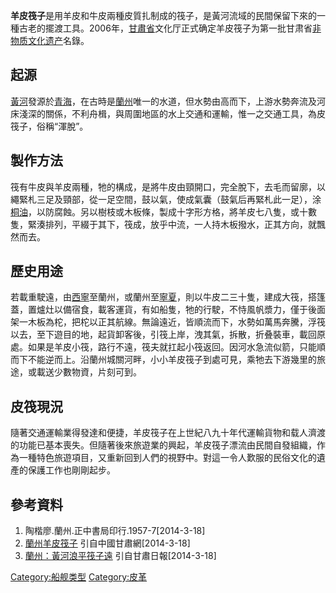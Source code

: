 {{copyedit|time=2014-03-18T14:37:43+00:00}}
{{nofootnotes|time=2014-03-18T05:51:16+00:00}}
'''羊皮筏子'''是用羊皮和牛皮兩種皮質扎制成的筏子，是黃河流域的民間保留下來的一種古老的擺渡工具。2006年，[[甘肅省|甘肅省]]文化厅正式确定羊皮筏子为第一批甘肃省[[非物质文化遗产|非物质文化遗产]]名錄。

== 起源 ==
[[黃河|黃河]]發源於[[青海|青海]]，在古時是[[蘭州|蘭州]]唯一的水道，但水勢由高而下，上游水勢奔流及河床淺深的關係，不利舟楫，與周圍地區的水上交通和運輸，惟一之交通工具，為皮筏子，俗稱“渾脫”。

== 製作方法 ==
筏有牛皮與羊皮兩種，牠的構成，是將牛皮由頸開口，完全脫下，去毛而留廓，以繩緊札三足及頸部，從一足空間，鼓以氣，使成氣囊（鼓氣后再緊札此一足），涂[[桐油|桐油]]，以防腐蝕。另以樹枝或木板條，製成十字形方格，將羊皮七八隻，或十數隻，緊湊排列，平綴于其下，筏成，放乎中流，一人持木板撥水，正其方向，就飄然而去。

== 歷史用途 ==
若載重駛遠，由[[西宁市|西寧]]至蘭州，或蘭州至[[寧夏|寧夏]]，則以牛皮二三十隻，建成大筏，搭篷蓋，置爐灶以備宿食，載客運貨，有如船隻，牠的行駛，不恃風帆漿力，僅于後面架一木板為柁，把柁以正其航線。無論遠近，皆順流而下，水勢如萬馬奔騰，浮筏以去，至下遊目的地，起貨卸客後，引筏上岸，洩其氣，拆散，折叠裝車，載回原處。如果是羊皮小筏，路行不遠，筏夫就扛起小筏返回。因河水急流似箭，只能順而下不能逆而上。沿蘭州城關河畔，小小羊皮筏子到處可見，乘牠去下游幾里的旅途，或載送少數物資，片刻可到。

== 皮筏現況 ==
隨著交通運輸業得發達和便捷，羊皮筏子在上世紀八九十年代運輸貨物和载人濟渡的功能已基本喪失。但隨著後來旅遊業的興起，羊皮筏子漂流由民間自發組織，作為一種特色旅遊項目，又重新回到人們的視野中。對這一令人歎服的民俗文化的遺產的保護工作也剛剛起步。
== 參考資料 ==
#陶楷廖.蘭州.正中書局印行.1957-7[2014-3-18]
#[https://web.archive.org/web/20130424164113/http://www.gscn.com.cn/specialties/system/2012/05/15/010073704.shtml 蘭州羊皮筏子] 引自中國甘肅網[2014-3-18]
#[http://gsrb.gansudaily.com.cn/system/2007/10/26/010500803.shtml 蘭州：黃河浪平筏子遠] {{Wayback|url=http://gsrb.gansudaily.com.cn/system/2007/10/26/010500803.shtml |date=20160304200350 }} 引自甘肅日報[2014-3-18]

[[Category:船舰类型|Category:船舰类型]]
[[Category:皮革|Category:皮革]]